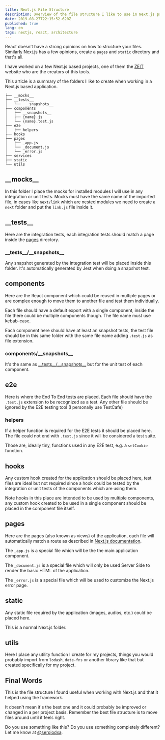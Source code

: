 ```yaml
---
title: Next.js File Structure
description: Overview of the file structure I like to use in Next.js projects
date: 2019-08-27T22:15:52.620Z
published: true
lang: en
tags: nextjs, react, architecture
---
```


React doesn't have a strong opinions on how to structure your files. Similarly Next.js has a few opinions, create a `pages` and `static` directory and that's all.

I have worked on a few Next.js based projects, one of them the [ZEIT](https://zeit.co) website who are the creators of this tools.

This article is a summary of the folders I like to create when working in a Next.js based application.

```
├── __mocks__
├── __tests__
│   └──  __snapshots__
├── components
│   ├── __snapshots__
│   ├── {name}.js
│   └── {name}.test.js
├── e2e
│   ├── helpers
├── hooks
├── pages
│   ├── _app.js
│   └── _document.js
│   └── _error.js
├── services
├── static
└── utils
```

## \_\_mocks\_\_

In this folder I place the mocks for installed modules I will use in any integration or unit tests. Mocks must have the same name of the imported file, in cases like `next/link` which are nested modules we need to create a `next` folder and put the `link.js` file inside it.

## \_\_tests\_\_

Here are the integration tests, each integration tests should match a page inside the [pages](#pages) directory.

### \_\_tests\_\_/\_\_snapshots\_\_

Any snapshot generated by the integration test will be placed inside this folder. It's automatically generated by Jest when doing a snapshot test.

## components

Here are the React component which could be reused in multiple pages or are complex enough to move them to another file and test them individually.

Each file should have a default export with a single component, inside the file there could be multiple components though. The file name must use kebab-case.

Each component here should have at least an snapshot tests, the test file should be in this same folder with the same file name adding `.test.js` as file extension.

### components/\_\_snapshots\_\_

It's the same as [\_\_tests\_\_/\_\_snapshots\_\_](#_-_-tests-_-_-/-_-_-snapshots-_-_) but for the unit test of each component.

## e2e

Here is where the End To End tests are placed. Each file should have the `.test.js` extension to be recognized as a test. Any other file should be ignored by the E2E testing tool (I personally use TestCafe)

### helpers

If a helper function is required for the E2E tests it should be placed here. The file could not end with `.test.js` since it will be considered a test suite.

Those are, ideally tiny, functions used in any E2E test, e.g. a `setCookie` function.

## hooks

Any custom hook created for the application should be placed here, test files are ideal but not required since a hook could be tested by the integration or unit tests of the components which are using them.

Note hooks in this place are intended to be used by multiple components, any custom hook created to be used in a single component should be placed in the component file itself.

## pages

Here are the pages (also known as views) of the application, each file will automatically match a route as described in [Next.js documentation](https://nextjs.org/docs#dynamic-routing).

The `_app.js` is a special file which will be the the main application component.

The `_document.js` is a special file which will only be used Server Side to render the basic HTML of the application.

The `_error.js` is a special file which will be used to customize the Next.js error page.

## static

Any static file required by the application (images, audios, etc.) could be placed here.

This is a normal Next.js folder.

## utils

Here I place any utility function I create for my projects, things you would probably import from `lodash`, `date-fns` or another library like that but created specifically for my project.

## Final Words

This is the file structure I found useful when working with Next.js and that it helped using the framework.

It doesn't mean it's the best one and it could probably be improved or changed in a per project basis. Remember the best file structure is to move files around until it feels right.

Do you use something like this? Do you use something completely different? Let me know at [@sergiodxa](https://twitter.com/sergiodxa).
